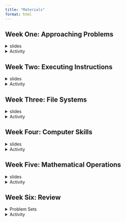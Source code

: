 ```yaml
---
title: "Materials"
format: html
---
```


## Week One: Approaching Problems

<details>
<summary>slides</summary>

```.markdown
```

</details>

<details>
<summary>Activity</summary>

[PB&J Activity](https://docs.google.com/document/d/1m7O--TNvEK-KEJefZ7IMXnZ2FGdbTyl9ZqxN2UYQn_0/edit?usp=sharing)

</details>

## Week Two: Executing Instructions

<details>
<summary>slides</summary>

```.markdown
```
</details>

<details>
<summary>Activity</summary>

[Scavenger Hunt Activity](https://docs.google.com/document/d/1m659nBm16241a9HVVtIv3dAaDAlo06ZRebBpi2syj9E/edit?usp=sharing)

</details>

## Week Three: File Systems

<details>
<summary>slides</summary>

```.markdown
```
</details>

<details>
<summary>Activity</summary>

[File Structure Activity](https://docs.google.com/document/d/1aIPf2ZkHeOAF-N-qLz71iIwLwx0sdi66zhXGC8bZAQ8/edit?usp=sharing)

</details>

## Week Four: Computer Skills

<details>
<summary>slides</summary>

![](slides/search-and-typing.pdf){height=100%}

[Slides Full Size](slides/search-and-typing.pdf)

</details>

<details>
<summary>Activity</summary>

[Wikipedia Races Activity](https://docs.google.com/document/d/1w_cMIaJ9sXRdjJNqzMmKLXKbJyDBALnY4B7vnL0-Xik/edit?usp=sharing)

</details>

## Week Five: Mathematical Operations

<details>
<summary>slides</summary>

```.markdown
```

</details>

<details>
<summary>Activity</summary>

[Jeopardy Activity](slides/jeopardy/board.md)

</details>

## Week Six: Review

<details>

<summary>Problem Sets</summary>



</details>

<details>

<summary>Activity</summary>

Trinket Activity

When you are finished with this activity, your Trinket should look like a minimal version of the surprised face emoji. Follow the steps below to get there, and feel free to skip a step and come back to it if you're stumped:

Sign into [https://trinket.io/](https://trinket.io/) with your Allegheny Google account, and then open the starter blocks [here](https://trinket.io/glowscript-blocks/cbf2f8904f).

Make your own copy of the code blocks by hitting the Remix button on the upper right of the code editor.
It looks like this emoji is missing an eye! But if you scroll down you'll see variables for both left_eye and right_eye? You can actually fix by changing the math operation on the x position for one of the eyes. Can you figure out how to do it?

The emoji's face looks more like an alien! Can you change the value of one of the first two variables to make the skin more like a classic emoji?

Can you change another variable's value to make the color of the eyes and mouth look more like a classic emoji?

Once you've made all these changes, one eye color is still out of place! Can you fix this by applying one of the first two varables to the rogue eye's color property?

</details>
